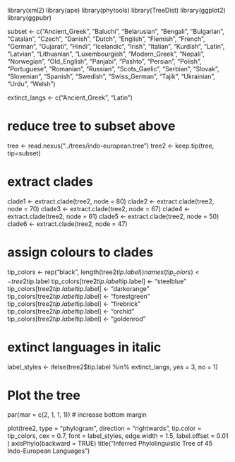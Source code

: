 library(xml2)
library(ape)
library(phytools)
library(TreeDist)
library(ggplot2)
library(ggpubr)

subset <- c("Ancient_Greek", "Baluchi", "Belarusian", "Bengali", "Bulgarian", "Catalan", "Czech", "Danish", "Dutch", "English", "Flemish", "French", "German", "Gujarati", "Hindi", "Icelandic", "Irish", "Italian", "Kurdish", "Latin", "Latvian", "Lithuanian", "Luxembourgish", "Modern_Greek", "Nepali", "Norwegian", "Old_English", "Panjabi", "Pashto", "Persian", "Polish", "Portuguese", "Romanian", "Russian", "Scots_Gaelic", "Serbian", "Slovak", "Slovenian", "Spanish", "Swedish", "Swiss_German", "Tajik", "Ukrainian", "Urdu", "Welsh")     

extinct_langs <- c("Ancient_Greek", "Latin")

# reduce tree to subset above
tree <- read.nexus("../trees/indo-european.tree")
tree2 <- keep.tip(tree, tip=subset)

# extract clades
clade1 <- extract.clade(tree2, node = 80)
clade2 <- extract.clade(tree2, node = 70)
clade3 <- extract.clade(tree2, node = 67)
clade4 <- extract.clade(tree2, node = 61)
clade5 <- extract.clade(tree2, node = 50)
clade6 <- extract.clade(tree2, node = 47)

# assign colours to clades
tip_colors <- rep("black", length(tree2$tip.label))
names(tip_colors) <- tree2$tip.label
tip_colors[tree2$tip.label %in% clade1$tip.label] <- "steelblue"
tip_colors[tree2$tip.label %in% clade2$tip.label] <- "darkorange"
tip_colors[tree2$tip.label %in% clade3$tip.label] <- "forestgreen"
tip_colors[tree2$tip.label %in% clade4$tip.label] <- "firebrick"
tip_colors[tree2$tip.label %in% clade5$tip.label] <- "orchid"
tip_colors[tree2$tip.label %in% clade6$tip.label] <- "goldenrod"

# extinct languages in italic
label_styles <- ifelse(tree2$tip.label %in% extinct_langs,
                       yes = 3, 
                       no = 1)

# Plot the tree
par(mar = c(2, 1, 1, 1))  # increase bottom margin

plot(tree2,
     type = "phylogram",
     direction = "rightwards",
     tip.color = tip_colors,
     cex = 0.7,
     font = label_styles,
     edge.width = 1.5,
     label.offset = 0.01
)
axisPhylo(backward = TRUE)
title("Inferred Phylolinguistic Tree of 45 Indo-European Languages")
 



